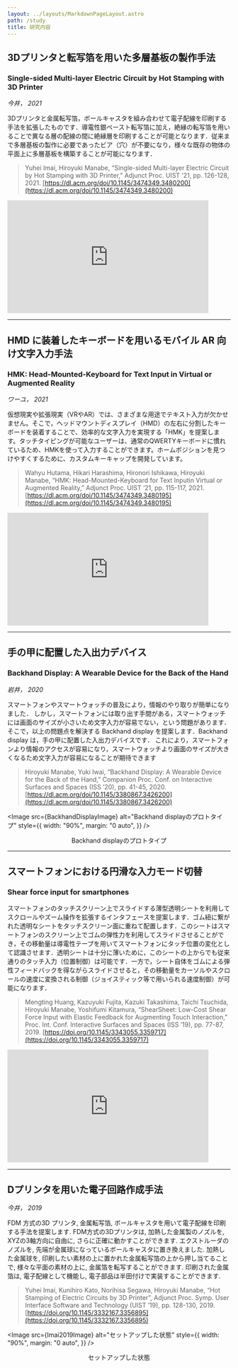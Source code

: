 ```yaml
---
layout: ../layouts/MarkdownPageLayout.astro
path: /study
title: 研究内容
---
```



## 3Dプリンタと転写箔を用いた多層基板の製作手法

### Single-sided Multi-layer Electric Circuit by Hot Stamping with 3D Printer

_今井， 2021_

3Dプリンタと金属転写箔，ボールキャスタを組み合わせて電子配線を印刷する手法を拡張したものです．導電性銀ペースト転写箔に加え，絶縁の転写箔を用いることで異なる層の配線の間に絶縁層を印刷することが可能となります．従来まで多層基板の製作に必要であったビア（穴）が不要になり，様々な既存の物体の平面上に多層基板を構築することが可能になります．

> Yuhei Imai, Hiroyuki Manabe, “Single-sided Multi-layer Electric Circuit by Hot Stamping with 3D Printer,” Adjunct Proc. UIST ’21, pp. 126-128, 2021.
> [https://dl.acm.org/doi/10.1145/3474349.3480200](https://dl.acm.org/doi/10.1145/3474349.3480200)

<iframe
  title="Single-sided Multi-layer Electric Circuit by Hot Stamping with 3D Printer"
  src="https://www.youtube.com/embed/8zmFLT_XwHQ?feature=oembed"
  frameborder="0"
  allow="accelerometer; autoplay; clipboard-write; encrypted-media; gyroscope; picture-in-picture; web-share"
  referrerpolicy="strict-origin-when-cross-origin"
  allowfullscreen=""
  style="width: 90%; margin: 0 auto; aspect-ratio: 16/9;"
></iframe>

---

## HMD に装着したキーボードを用いるモバイル AR 向け文字入力手法

### HMK: Head-Mounted-Keyboard for Text Input in Virtual or Augmented Reality

_ワーユ， 2021_

仮想現実や拡張現実（VRやAR）では、さまざまな用途でテキスト入力が欠かせません。そこで，ヘッドマウントディスプレイ（HMD）の左右に分割したキーボードを装着することで、効率的な文字入力を実現する「HMK」を提案します。タッチタイピングが可能なユーザーは、通常のQWERTYキーボードに慣れているため、HMKを使って入力することができます。ホームポジションを見つけやすくするために、カスタムキーキャップを開発しています。

> Wahyu Hutama, Hikari Harashima, Hironori Ishikawa, Hiroyuki Manabe, “HMK: Head-Mounted-Keyboard for Text Inputin Virtual or Augmented Reality,” Adjunct Proc. UIST ’21, pp. 115-117, 2021.
> [https://dl.acm.org/doi/10.1145/3474349.3480195](https://dl.acm.org/doi/10.1145/3474349.3480195)

<iframe
  loading="lazy"
  title="HMK: Head-Mounted-Keyboard for Text Input in Virtual or Augmented Reality"
  src="https://www.youtube.com/embed/0Biw8adTIZo?feature=oembed"
  frameborder="0"
  allow="accelerometer; autoplay; clipboard-write; encrypted-media; gyroscope; picture-in-picture; web-share"
  referrerpolicy="strict-origin-when-cross-origin"
  allowfullscreen=""
  style="width: 90%; margin: 0 auto; aspect-ratio: 16/9;"
></iframe>

---

## 手の甲に配置した入出力デバイス

### Backhand Display: A Wearable Device for the Back of the Hand

_岩井， 2020_

スマートフォンやスマートウォッチの普及により，情報のやり取りが簡単になりました．
しかし，スマートフォンには取り出す手間がある，スマートウォッチには画面のサイズが小さいため文字入力が容易でない，という問題があります．
そこで，以上の問題点を解決する Backhand display を提案します．Backhand display は，手の甲に配置した入出力デバイスです．
これにより，スマートフォンより情報のアクセスが容易になり，スマートウォッチより画面のサイズが大きくなるため文字入力が容易になることが期待できます

> Hiroyuki Manabe, Yuki Iwai, “Backhand Display: A Wearable Device for the Back of the Hand,” Companion Proc. Conf. on Interactive Surfaces and Spaces (ISS ’20), pp. 41-45, 2020.
> [https://dl.acm.org/doi/10.1145/3380867.3426200](https://dl.acm.org/doi/10.1145/3380867.3426200)


<Image
  src={BackhandDisplayImage}
  alt="Backhand displayのプロトタイプ"
  style={{
    width: "90%",
    margin: "0 auto",
  }}
/>
<p style="text-align: center;">Backhand displayのプロトタイプ</p>

---

## スマートフォンにおける円滑な入力モード切替

### Shear force input for smartphones

スマートフォンのタッチスクリーン上でスライドする薄型透明シートを利用してスクロールやズーム操作を拡張するインタフェースを提案します．ゴム紐に繋がれた透明なシートをタッチスクリーン面に重ねて配置します．このシートはスマートフォンのスクリーン上でゴムの弾性力を利用してスライドさせることができ，その移動量は導電性テープを用いてスマートフォンにタッチ位置の変化として認識させます．透明シートは十分に薄いために，このシートの上からでも従来通りのタッチ入力（位置制御）は可能です．一方で，シート自体をゴムによる弾性フィードバックを得ながらスライドさせると，その移動量をカーソルやスクロールの速度に変換される制御（ジョイスティック等で用いられる速度制御）が可能になります．

> Mengting Huang, Kazuyuki Fujita, Kazuki Takashima, Taichi Tsuchida, Hiroyuki Manabe, Yoshifumi Kitamura, “ShearSheet: Low-Cost Shear Force Input with Elastic Feedback for Augmenting Touch Interaction,” Proc. Int. Conf. Interactive Surfaces and Spaces (ISS ’19), pp. 77-87, 2019.
> [https://doi.org/10.1145/3343055.3359717](https://doi.org/10.1145/3343055.3359717)

<iframe
  loading="lazy"
  title="ShearSheet: Low-Cost Shear Force Input with Elastic Feedback for Augmenting Touch Interaction"
  src="https://www.youtube.com/embed/feYEDAu0h5M?feature=oembed"
  frameborder="0"
  allow="accelerometer; autoplay; clipboard-write; encrypted-media; gyroscope; picture-in-picture; web-share"
  referrerpolicy="strict-origin-when-cross-origin"
  allowfullscreen=""
  style="width: 90%; margin: 0 auto; aspect-ratio: 16/9;"
></iframe>

---

## Dプリンタを用いた電子回路作成手法

_今井， 2019_

FDM 方式の3D プリンタ, 金属転写箔, ボールキャスタを用いて電子配線を印刷する手法を提案します. FDM方式の3Dプリンタは, 加熱した金属製のノズルを, XYZの3軸方向に自由に, さらに正確に動かすことができます. エクストルーダのノズルを, 先端が金属球になっているボールキャスタに置き換えました. 加熱した金属球を, 印刷したい素材の上に置かれた金属転写箔の上から押し当てることで, 様々な平面の素材の上に, 金属箔を転写することができます. 印刷された金属箔は, 電子配線として機能し, 電子部品は半田付けで実装することができます.

> Yuhei Imai, Kunihiro Kato, Norihisa Segawa, Hiroyuki Manabe, “Hot Stamping of Electric Circuits by 3D Printer”, Adjunct Proc. Symp. User Interface Software and Technology (UIST ’19), pp. 128-130, 2019.
> [https://doi.org/10.1145/3332167.3356895](https://doi.org/10.1145/3332167.3356895)


<Image
  src={Imai2019Image}
  alt="セットアップした状態"
  style={{
    width: "90%",
    margin: "0 auto",
  }}
/>
<p style="text-align: center;">セットアップした状態</p>
